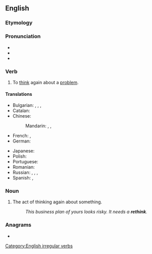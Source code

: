 ==English==

===Etymology===
{{prefix|re|think|lang=en}}

===Pronunciation===
* {{IPA|/ɹiːˈθɪŋk/|lang=en}}
* {{audio|en-us-rethink.ogg|Audio (US)|lang=en}}
* {{rhymes|ɪŋk|lang=en}}

===Verb===
{{en-verb|rethinks|rethinking|rethought}}

# To [[think]] again about a [[problem]].

====Translations====
{{trans-top|think again about a problem}}
* Bulgarian: {{t+|bg|премислям|tr=premísljam|sc=Cyrl}}, {{t+|bg|премисля|tr=premíslja|sc=Cyrl}}, {{t+|bg|обмислям|tr=obmísljam|sc=Cyrl}}, {{t+|bg|обмисля|tr=obmíslja|sc=Cyrl}}
* Catalan: {{t+|ca|repensar}}
* Chinese:
*: Mandarin: {{t|cmn|再想|tr=zàixiǎng|sc=Hani}}, {{t|cmn|重想|tr=chóngxiǎng|sc=Hani}}, {{t|cmn|重新考慮|tr=chóngxīn kǎolǜ|sc=Hani}}
* French: {{t+|fr|repenser}}, {{t+|fr|réfléchir}}
* German: {{t+|de|überdenken}}
{{trans-mid}}
* Japanese: {{t+|ja|再考|tr=さいこうする, saikō suru|alt=再考する|sc=Jpan}}
* Polish: {{t+|pl|przemyśleć|pf}}
* Portuguese: {{t+|pt|repensar}}
* Romanian: {{t+|ro|regândi}}
* Russian: {{t+|ru|переду́мывать|impf}}, {{t+|ru|переду́мать|pf}}, {{t+|ru|пересма́тривать|impf}}, {{t+|ru|пересмотре́ть|pf}}
* Spanish: {{t+|es|repensar}}, {{t+|es|reflexionar}}
{{trans-bottom}}

===Noun===
{{en-noun}}

# The act of thinking again about something.
#: ''This business plan of yours looks risky. It needs a '''rethink'''.''

===Anagrams===
* {{anagrams|en|thinker}}

[[Category:English irregular verbs]]